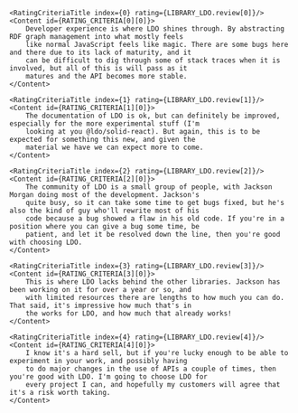 
<AuthorNote title="Should you choose LDO?">
    <ReviewHeader library={LIBRARY_LDO}/>

    <RatingCriteriaTitle index={0} rating={LIBRARY_LDO.review[0]}/>
    <Content id={RATING_CRITERIA[0][0]}>
        Developer experience is where LDO shines through. By abstracting RDF graph management into what mostly feels
        like normal JavaScript feels like magic. There are some bugs here and there due to its lack of maturity, and it
        can be difficult to dig through some of stack traces when it is involved, but all of this is will pass as it
        matures and the API becomes more stable.
    </Content>

    <RatingCriteriaTitle index={1} rating={LIBRARY_LDO.review[1]}/>
    <Content id={RATING_CRITERIA[1][0]}>
        The documentation of LDO is ok, but can definitely be improved, especially for the more experimental stuff (I'm
        looking at you @ldo/solid-react). But again, this is to be expected for something this new, and given the
        material we have we can expect more to come.
    </Content>

    <RatingCriteriaTitle index={2} rating={LIBRARY_LDO.review[2]}/>
    <Content id={RATING_CRITERIA[2][0]}>
        The community of LDO is a small group of people, with Jackson Morgan doing most of the development. Jackson's
        quite busy, so it can take some time to get bugs fixed, but he's also the kind of guy who'll rewrite most of his
        code because a bug showed a flaw in his old code. If you're in a position where you can give a bug some time, be
        patient, and let it be resolved down the line, then you're good with choosing LDO.
    </Content>

    <RatingCriteriaTitle index={3} rating={LIBRARY_LDO.review[3]}/>
    <Content id={RATING_CRITERIA[3][0]}>
        This is where LDO lacks behind the other libraries. Jackson has been working on it for over a year or so, and
        with limited resources there are lengths to how much you can do. That said, it's impressive how much that's in
        the works for LDO, and how much that already works!
    </Content>

    <RatingCriteriaTitle index={4} rating={LIBRARY_LDO.review[4]}/>
    <Content id={RATING_CRITERIA[4][0]}>
        I know it's a hard sell, but if you're lucky enough to be able to experiment in your work, and possibly having
        to do major changes in the use of APIs a couple of times, then you're good with LDO. I'm going to choose LDO for
        every project I can, and hopefully my customers will agree that it's a risk worth taking.
    </Content>
</AuthorNote>